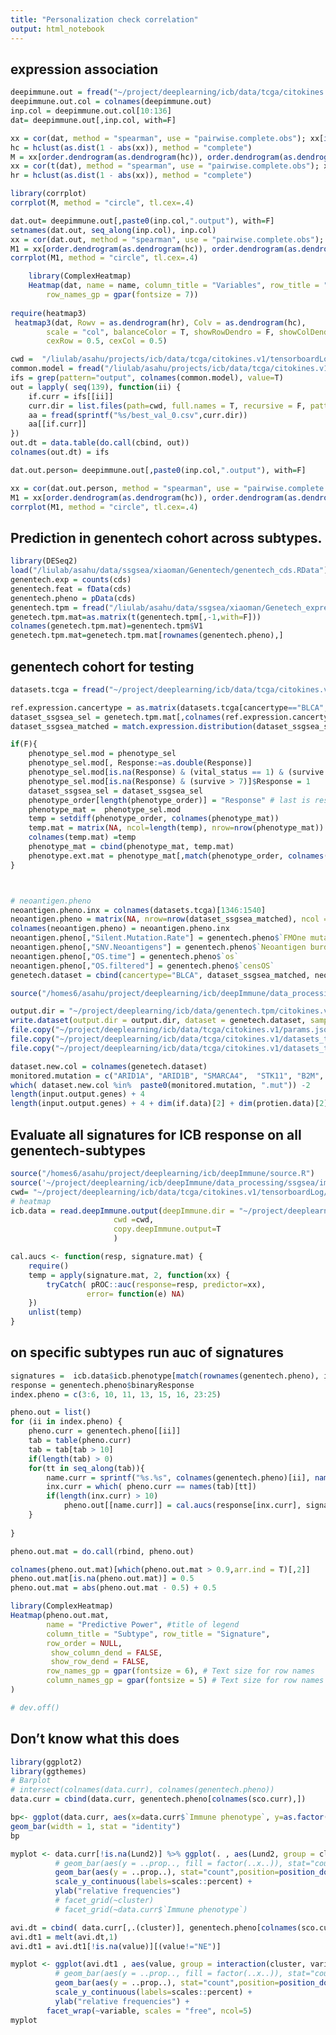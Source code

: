 ```yaml
---
title: "Personalization check correlation"
output: html_notebook
---
```



## expression association 

```r
deepimmune.out = fread("~/project/deeplearning/icb/data/tcga/citokines.v1/tensorboardLog/20190924-011458/best_val_0.csv")
deepimmune.out.col = colnames(deepimmune.out)
inp.col = deepimmune.out.col[10:136]
dat= deepimmune.out[,inp.col, with=F]

xx = cor(dat, method = "spearman", use = "pairwise.complete.obs"); xx[is.na(xx)] = 0
hc = hclust(as.dist(1 - abs(xx)), method = "complete")
M = xx[order.dendrogram(as.dendrogram(hc)), order.dendrogram(as.dendrogram(hc))]
xx = cor(t(dat), method = "spearman", use = "pairwise.complete.obs"); xx[is.na(xx)] = 0
hr = hclust(as.dist(1 - abs(xx)), method = "complete")

library(corrplot)
corrplot(M, method = "circle", tl.cex=.4)

dat.out= deepimmune.out[,paste0(inp.col,".output"), with=F]
setnames(dat.out, seq_along(inp.col), inp.col)
xx = cor(dat.out, method = "spearman", use = "pairwise.complete.obs"); xx[is.na(xx)] = 0
M1 = xx[order.dendrogram(as.dendrogram(hc)), order.dendrogram(as.dendrogram(hc))]
corrplot(M1, method = "circle", tl.cex=.4)

    library(ComplexHeatmap)
    Heatmap(dat, name = name, column_title = "Variables", row_title = "Samples", 
        row_names_gp = gpar(fontsize = 7))
    
require(heatmap3)
 heatmap3(dat, Rowv = as.dendrogram(hr), Colv = as.dendrogram(hc), 
        scale = "col", balanceColor = T, showRowDendro = F, showColDendro = F, 
        cexRow = 0.5, cexCol = 0.5)

```


```r
cwd =  "/liulab/asahu/projects/icb/data/tcga/citokines.v1/tensorboardLog/20190924-011458/personalization"
common.model = fread("/liulab/asahu/projects/icb/data/tcga/citokines.v1/tensorboardLog/20190924-011458//best_val_0.csv")
ifs = grep(pattern="output", colnames(common.model), value=T)
out = lapply( seq(139), function(ii) {
    if.curr = ifs[[ii]]
    curr.dir = list.files(path=cwd, full.names = T, recursive = F, pattern = sprintf("if_%s_", ii))
    aa = fread(sprintf("%s/best_val_0.csv",curr.dir))
    aa[[if.curr]]
})
out.dt = data.table(do.call(cbind, out))
colnames(out.dt) = ifs

dat.out.person= deepimmune.out[,paste0(inp.col,".output"), with=F]

xx = cor(dat.out.person, method = "spearman", use = "pairwise.complete.obs"); xx[is.na(xx)] = 0
M1 = xx[order.dendrogram(as.dendrogram(hc)), order.dendrogram(as.dendrogram(hc))]
corrplot(M1, method = "circle", tl.cex=.4)


```


## Prediction in genentech cohort across subtypes. 

```r
library(DESeq2) 
load("/liulab/asahu/data/ssgsea/xiaoman/Genentech/genentech_cds.RData") # data name is cds
genentech.exp = counts(cds)
genentech.feat = fData(cds)
genentech.pheno = pData(cds)
genentech.tpm = fread("/liulab/asahu/data/ssgsea/xiaoman/Genetech_expression_TPM.txt")
genetech.tpm.mat=as.matrix(t(genentech.tpm[,-1,with=F]))
colnames(genetech.tpm.mat)=genentech.tpm$V1
genetech.tpm.mat=genetech.tpm.mat[rownames(genentech.pheno),]

```



## genentech cohort for testing 

```r

datasets.tcga = fread("~/project/deeplearning/icb/data/tcga/citokines.v1/dataset.txt") 

ref.expression.cancertype = as.matrix(datasets.tcga[cancertype=="BLCA",2:1345,with=F] )
dataset_ssgsea_sel = genetech.tpm.mat[,colnames(ref.expression.cancertype)]
dataset_ssgsea_matched = match.expression.distribution(dataset_ssgsea_sel, ref.expression.cancertype)

if(F){
    phenotype_sel.mod = phenotype_sel
    phenotype_sel.mod[, Response:=as.double(Response)]
    phenotype_sel.mod[is.na(Response) & (vital_status == 1) & (survive < 3)]$Response = 0
    phenotype_sel.mod[is.na(Response) & (survive > 7)]$Response = 1
    dataset_ssgsea_sel = dataset_ssgsea_sel
    phenotype_order[length(phenotype_order)] = "Response" # last is response
    phenotype_mat =  phenotype_sel.mod
    temp = setdiff(phenotype_order, colnames(phenotype_mat))
    temp.mat = matrix(NA, ncol=length(temp), nrow=nrow(phenotype_mat))
    colnames(temp.mat) =temp
    phenotype_mat = cbind(phenotype_mat, temp.mat)
    phenotype.ext.mat = phenotype_mat[,match(phenotype_order, colnames(phenotype_mat)),with=F ]
}



# neoantigen.pheno
neoantigen.pheno.inx = colnames(datasets.tcga)[1346:1540]
neoantigen.pheno = matrix(NA, nrow=nrow(dataset_ssgsea_matched), ncol = length(neoantigen.pheno.inx))
colnames(neoantigen.pheno) = neoantigen.pheno.inx
neoantigen.pheno[,"Silent.Mutation.Rate"] = genentech.pheno$`FMOne mutation burden per`
neoantigen.pheno[,"SNV.Neoantigens"] = genentech.pheno$`Neoantigen burden per MB`
neoantigen.pheno[,"OS.time"] = genentech.pheno$`os`
neoantigen.pheno[,"OS.filtered"] = genentech.pheno$`censOS`
genetech.dataset = cbind(cancertype="BLCA", dataset_ssgsea_matched, neoantigen.pheno)
```


```r
source("/homes6/asahu/project/deeplearning/icb/deepImmune/data_processing/ssgsea/imputation/scRNA/epoch-142/source.proj.R")

output.dir = "~/project/deeplearning/icb/data/genentech.tpm/citokines.v1/"
write.dataset(output.dir = output.dir, dataset = genetech.dataset, sample.name = rownames(genetech.dataset))
file.copy("~/project/deeplearning/icb/data/tcga/citokines.v1/params.json", output.dir)
file.copy("~/project/deeplearning/icb/data/tcga/citokines.v1/datasets_tsne_list.txt", output.dir)
file.copy("~/project/deeplearning/icb/data/tcga/citokines.v1/datasets_test_list.txt", output.dir)

dataset.new.col = colnames(genetech.dataset)
monitored.mutation = c("ARID1A", "ARID1B", "SMARCA4",  "STK11", "B2M", "PTEN", "PTPN2", "APLNR")
which( dataset.new.col %in%  paste0(monitored.mutation, ".mut")) -2 
length(input.output.genes) + 4
length(input.output.genes) + 4 + dim(if.data)[2] + dim(protien.data)[2]  + length(monitored.mutation)
```

## Evaluate all signatures for ICB response on all genentech-subtypes

```r
source("/homes6/asahu/project/deeplearning/icb/deepImmune/source.R")
source('~/project/deeplearning/icb/deepImmune/data_processing/ssgsea/imputation/scRNA/epoch-142/source.proj.R')
cwd= "~/project/deeplearning/icb/data/tcga/citokines.v1/tensorboardLog/20190924-011458/best_model/"
# heatmap 
icb.data = read.deepImmune.output(deepImmune.dir = "~/project/deeplearning/icb/data/genentech.tpm/citokines.v1", 
                       cwd =cwd, 
                       copy.deepImmune.output=T
                       )


```

```r
cal.aucs <- function(resp, signature.mat) {
    require()
    temp = apply(signature.mat, 2, function(xx) {
        tryCatch( pROC::auc(response=resp, predictor=xx),
                 error= function(e) NA)
    })
    unlist(temp)
}

```

## on specific subtypes run auc of signatures 
```r
signatures =  icb.data$icb.phenotype[match(rownames(genentech.pheno), icb.data$dataset.sample.name),c(49:50,145:347),with=F]
response = genentech.pheno$binaryResponse
index.pheno = c(3:6, 10, 11, 13, 15, 16, 23:25)

pheno.out = list()
for (ii in index.pheno) {
    pheno.curr = genentech.pheno[[ii]]
    tab = table(pheno.curr)
    tab = tab[tab > 10]
    if(length(tab) > 0)
    for(tt in seq_along(tab)){
        name.curr = sprintf("%s.%s", colnames(genentech.pheno)[ii], names(tab)[tt])
        inx.curr = which( pheno.curr == names(tab)[tt])
        if(length(inx.curr) > 10)
            pheno.out[[name.curr]] = cal.aucs(response[inx.curr], signatures[inx.curr,])
    }
    
}

pheno.out.mat = do.call(rbind, pheno.out)

colnames(pheno.out.mat)[which(pheno.out.mat > 0.9,arr.ind = T)[,2]]
pheno.out.mat[is.na(pheno.out.mat)] = 0.5
pheno.out.mat = abs(pheno.out.mat - 0.5) + 0.5 

library(ComplexHeatmap)
Heatmap(pheno.out.mat, 
        name = "Predictive Power", #title of legend
        column_title = "Subtype", row_title = "Signature",
        row_order = NULL,
         show_column_dend = FALSE,
         show_row_dend = FALSE,
        row_names_gp = gpar(fontsize = 6), # Text size for row names
        column_names_gp = gpar(fontsize = 5) # Text size for row names
)

# dev.off()
```


## Don't know what this does

```r
library(ggplot2)
library(ggthemes)
# Barplot
# intersect(colnames(data.curr), colnames(genentech.pheno))
data.curr = cbind(data.curr, genentech.pheno[colnames(sco.curr),])

bp<- ggplot(data.curr, aes(x=data.curr$`Immune phenotype`, y=as.factor(cluster), fill=group))+
geom_bar(width = 1, stat = "identity")
bp

myplot <- data.curr[!is.na(Lund2)] %>% ggplot(. , aes(Lund2, group = cluster, fill = cluster)) + 
          # geom_bar(aes(y = ..prop.., fill = factor(..x..)), stat="count") + 
          geom_bar(aes(y = ..prop..), stat="count",position=position_dodge()) + 
          scale_y_continuous(labels=scales::percent) +
          ylab("relative frequencies") 
          # facet_grid(~cluster)
          # facet_grid(~data.curr$`Immune phenotype`)

avi.dt = cbind( data.curr[,.(cluster)], genentech.pheno[colnames(sco.curr), colnames(genentech.pheno)[-c(18:22)]])
avi.dt1 = melt(avi.dt,1)
avi.dt1 = avi.dt1[!is.na(value)][(value!="NE")]

myplot <- ggplot(avi.dt1 , aes(value, group = interaction(cluster, variable), fill = cluster)) + 
          # geom_bar(aes(y = ..prop.., fill = factor(..x..)), stat="count") + 
          geom_bar(aes(y = ..prop..), stat="count",position=position_dodge()) + 
          scale_y_continuous(labels=scales::percent) +
          ylab("relative frequencies") +
        facet_wrap(~variable, scales = "free", ncol=5)
myplot
```


